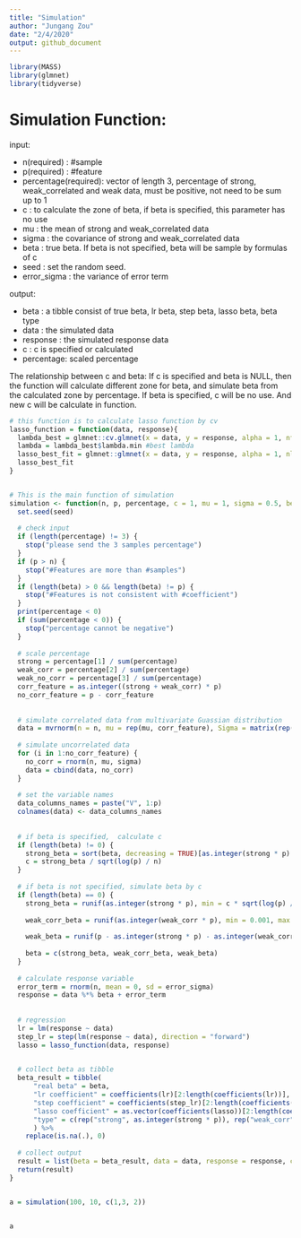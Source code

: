 ```yaml
---
title: "Simulation"
author: "Jungang Zou"
date: "2/4/2020"
output: github_document
---
```


```r
library(MASS)
library(glmnet)
library(tidyverse)
```



# Simulation Function:

input:

* n(required) : #sample
* p(required) : #feature
* percentage(required): vector of length 3, percentage of strong, weak_correlated and weak data, must be positive, not need to be sum up to 1
* c : to calculate the zone of beta, if beta is specified, this parameter has no use
* mu : the mean of strong and weak_correlated data
* sigma : the covariance of strong and weak_correlated data
* beta : true beta. If beta is not specified, beta will be sample by formulas of c
* seed : set the random seed.
* error_sigma : the variance of error term

output:

* beta : a tibble consist of true beta, lr beta, step beta, lasso beta, beta type
* data : the simulated data
* response : the simulated response data
* c : c is specified or calculated
* percentage: scaled percentage


The relationship between c and beta:
If c is specified and beta is NULL, then the function will calculate different zone for beta, and simulate beta from the calculated zone by percentage.
If beta is specified, c will be no use. And new c will be calculate in function.



```r

# this function is to calculate lasso function by cv
lasso_function = function(data, response){
  lambda_best = glmnet::cv.glmnet(x = data, y = response, alpha = 1, nfolds = 10) #cv to find best lambda
  lambda = lambda_best$lambda.min #best lambda
  lasso_best_fit = glmnet::glmnet(x = data, y = response, alpha = 1, nlambda = 1, lambda = lambda) #fit the lasso model
  lasso_best_fit
}


# This is the main function of simulation
simulation <- function(n, p, percentage, c = 1, mu = 1, sigma = 0.5, beta = NULL, seed = 100, error_sigma = 1){
  set.seed(seed) 
  
  # check input
  if (length(percentage) != 3) {
    stop("please send the 3 samples percentage")
  }
  if (p > n) {
    stop("#Features are more than #samples")
  }
  if (length(beta) > 0 && length(beta) != p) {
    stop("#Features is not consistent with #coefficient")
  }
  print(percentage < 0)
  if (sum(percentage < 0)) {
    stop("percentage cannot be negative")
  }
  
  # scale percentage
  strong = percentage[1] / sum(percentage)
  weak_corr = percentage[2] / sum(percentage)
  weak_no_corr = percentage[3] / sum(percentage)
  corr_feature = as.integer((strong + weak_corr) * p)
  no_corr_feature = p - corr_feature
  
  
  # simulate correlated data from multivariate Guassian distribution
  data = mvrnorm(n = n, mu = rep(mu, corr_feature), Sigma = matrix(rep(sigma, corr_feature * corr_feature), nrow = corr_feature, ncol = corr_feature))
  
  # simulate uncorrelated data
  for (i in 1:no_corr_feature) {
    no_corr = rnorm(n, mu, sigma)
    data = cbind(data, no_corr)
  }
  
  # set the variable names
  data_columns_names = paste("V", 1:p)
  colnames(data) <- data_columns_names
  
  
  # if beta is specified,  calculate c
  if (length(beta) != 0) {
    strong_beta = sort(beta, decreasing = TRUE)[as.integer(strong * p) + 1]
    c = strong_beta / sqrt(log(p) / n)
  }
  
  # if beta is not specified, simulate beta by c
  if (length(beta) == 0) {
    strong_beta = runif(as.integer(strong * p), min = c * sqrt(log(p) / n) + 0.001, max = 9999)
    
    weak_corr_beta = runif(as.integer(weak_corr * p), min = 0.001, max = c * sqrt(log(p) / n))
    
    weak_beta = runif(p - as.integer(strong * p) - as.integer(weak_corr * p), min = 0.001, max = c * sqrt(log(p) / n))
    
    beta = c(strong_beta, weak_corr_beta, weak_beta)
  }
  
  # calculate response variable
  error_term = rnorm(n, mean = 0, sd = error_sigma)
  response = data %*% beta + error_term
  
  
  # regression
  lr = lm(response ~ data)
  step_lr = step(lm(response ~ data), direction = "forward")
  lasso = lasso_function(data, response)

  
  # collect beta as tibble
  beta_result = tibble(
      "real beta" = beta,
      "lr coefficient" = coefficients(lr)[2:length(coefficients(lr))],
      "step coefficient" = coefficients(step_lr)[2:length(coefficients(step_lr))],
      "lasso coefficient" = as.vector(coefficients(lasso))[2:length(coefficients(lasso))],
      "type" = c(rep("strong", as.integer(strong * p)), rep("weak_corr", as.integer(weak_corr * p)), rep("weak", p - as.integer(strong * p) - as.integer(weak_corr * p)))
      ) %>% 
    replace(is.na(.), 0)
  
  # collect output
  result = list(beta = beta_result, data = data, response = response, c = c, percentage = c(strong, weak_corr, weak_no_corr))
  return(result)
}


a = simulation(100, 10, c(1,3, 2))


a
```

